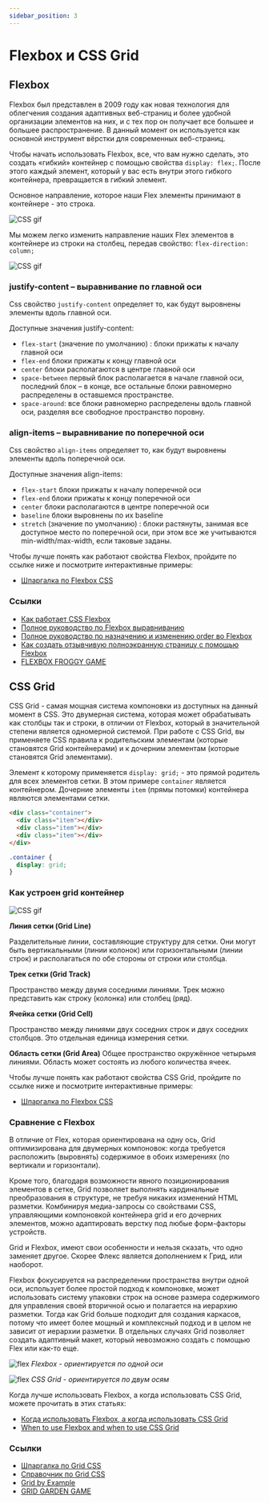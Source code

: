 ```yaml
---
sidebar_position: 3
---
```



# Flexbox и CSS Grid

## Flexbox
Flexbox был представлен в 2009 году как новая технология для облегчения создания адаптивных веб-страниц и более удобной организации элементов на них, и с тех пор он получает все большее и большее распространение. В данный момент он используется как основной инструмент вёрстки для современных веб-страниц.

Чтобы начать использовать Flexbox, все, что вам нужно сделать, это создать «гибкий» контейнер с помощью свойства `display: flex;`. После этого каждый элемент, который у вас есть внутри этого гибкого контейнера, превращается в гибкий элемент.

Основное направление, которое наши Flex элементы принимают в контейнере - это строка.

![CSS gif](./img/flex_row.png)

Мы можем легко изменить направление наших Flex элементов в контейнере из строки на столбец, передав свойство: `flex-direction: column;`

![CSS gif](./img/flex_column.png)

### justify-content – выравнивание по главной оси
Css свойство `justify-content` определяет то, как будут выровнены элементы вдоль главной оси.

Доступные значения justify-content:
- `flex-start` (значение по умолчанию) : блоки прижаты к началу главной оси
- `flex-end` блоки прижаты к концу главной оси
- `center` блоки располагаются в центре главной оси
- `space-between` первый блок располагается в начале главной оси, последний блок – в конце, все остальные блоки равномерно распределены в оставшемся пространстве.
- `space-around`: все блоки равномерно распределены вдоль главной оси, разделяя все свободное пространство поровну.

### align-items – выравнивание по поперечной оси
Css свойство `align-items` определяет то, как будут выровнены элементы вдоль поперечной оси.

Доступные значения align-items:
- `flex-start` блоки прижаты к началу поперечной оси
- `flex-end` блоки прижаты к концу поперечной оси
- `center` блоки располагаются в центре поперечной оси
- `baseline` блоки выровнены по их baseline
- `stretch` (значение по умолчанию) : блоки растянуты, занимая все доступное место по поперечной оси, при этом все же учитываются min-width/max-width, если таковые заданы.

Чтобы лучше понять как работают свойства Flexbox, пройдите по ссылке ниже и посмотрите интерактивные примеры:
- [Шпаргалка по Flexbox CSS](https://tpverstak.ru/flex-cheatsheet/)


### Ссылки
- [Как работает CSS Flexbox](https://tproger.ru/translations/how-css-flexbox-works/)
- [Полное руководство по Flexbox выравниванию](https://webdesign.tutsplus.com/ru/a-comprehensive-guide-to-flexbox-alignment--cms-30183t)
- [Полное руководство по назначению  и изменению order во Flexbox](https://webdesign.tutsplus.com/ru/a-comprehensive-guide-to-flexbox-ordering-reordering--cms-31564t)
- [Как создать отзывчивую полноэкранную страницу с помощью Flexbox](https://webdesign.tutsplus.com/ru/how-to-build-a-full-screen-responsive-page-with-flexbox--cms-32086t)
- [FLEXBOX FROGGY GAME](https://flexboxfroggy.com/#ru)

## CSS Grid

CSS Grid - самая мощная система компоновки из доступных на данный момент в CSS. Это двумерная система, которая может обрабатывать как столбцы так и строки, в отличии от Flexbox, который в значительной степени является одномерной системой. При работе с CSS Grid, вы применяете CSS правила к родительским элементам (которые становятся Grid контейнерами) и к дочерним элементам (которые становятся Grid элементами).

Элемент к которому применяется `display: grid;` - это прямой родитель для всех элементов сетки. В этом примере `container` является контейнером. Дочерние элементы `item` (прямы потомки) контейнера являются элементами сетки.

```html
<div class="container">
  <div class="item"></div>
  <div class="item"></div>
  <div class="item"></div>
</div>
```

```css
.container {
  display: grid;
}
```

### Как устроен grid контейнер

<div style={{maxWidth: 700}}>

![CSS gif](./img/css-grid.png)

</div>

**Линия сетки (Grid Line)**

Разделительные линии, составляющие структуру для сетки. Они могут быть вертикальными (линии колонок) или горизонтальными (линии строк) и располагаться по обе стороны от строки или столбца.

**Трек сетки (Grid Track)**

Пространство между двумя соседними линиями. Трек можно представить как строку (колонка) или столбец (ряд).

**Ячейка сетки (Grid Cell)**

Пространство между линиями двух соседних строк и двух соседних столбцов. Это отдельная единица измерения сетки.

**Область сетки (Grid Area)**
Общее пространство окружённое четырьмя линиями. Область может состоять из любого количества ячеек.

Чтобы лучше понять как работают свойства CSS Grid, пройдите по ссылке ниже и посмотрите интерактивные примеры:
- [Шпаргалка по Flexbox CSS](https://tpverstak.ru/flex-cheatsheet/)

### Сравнение с Flexbox
В отличие от Flex, которая ориентирована на одну ось, Grid оптимизирована для двумерных компоновок: когда требуется расположить (выровнять) содержимое в обоих измерениях (по вертикали и горизонтали).

Кроме того, благодаря возможности явного позиционирования элементов в сетке, Grid позволяет выполнять кардинальные преобразования в структуре, не требуя никаких изменений HTML разметки. Комбинируя медиа-запросы со свойствами CSS, управляющими компоновкой контейнера grid и его дочерних элементов, можно адаптировать верстку под любые форм-факторы устройств.

Grid и Flexbox, имеют свои особенности и нельзя сказать, что одно заменяет другое. Скорее Флекс является дополнением к Грид, или наоборот.

Flexbox фокусируется на распределении пространства внутри одной оси, использует более простой подход к компоновке, может использовать систему упаковки строк на основе размера содержимого для управления своей вторичной осью и полагается на иерархию разметки. Тогда как Grid больше подходит для создания каркасов, потому что имеет более мощный и комплексный подход и в целом не зависит от иерархии разметки. В отдельных случаях Grid позволяет создать адаптивный макет, который невозможно создать с помощью Flex или как-то еще.

<div style={{maxWidth: 700}}>

![flex](./img/flex.png)
*Flexbox - ориентируется по одной оси*

</div>

<div style={{maxWidth: 700}}>

![flex](./img/grid.png)
*CSS Grid - ориентируется по двум осям*

</div>

Когда лучше использовать Flexbox, а когда использовать CSS Grid, можете прочитать в этих статьях:
- [Когда использовать Flexbox, а когда использовать CSS Grid](https://odva.pro/blog/flex_or_grid/)
- [When to use Flexbox and when to use CSS Grid](https://blog.logrocket.com/css-flexbox-vs-css-grid/)


### Ссылки
- [Шпаргалка по Grid CSS](https://tpverstak.ru/grid/)
- [Справочник по Grid CSS](https://morphismail.github.io/css-grid-manual/)
- [Grid by Example](https://gridbyexample.com/examples/)
- [GRID GARDEN GAME](https://cssgridgarden.com/#ru)

